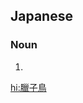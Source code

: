 ==Japanese==
{{ja-kanjitab|||yomi=irr|sort=あとり|とり}}

===Noun===
{{ja-noun|あとり|アトリ}}

# {{alternative spelling of|花鶏|lang=ja}}

[[hi:臘子鳥]]